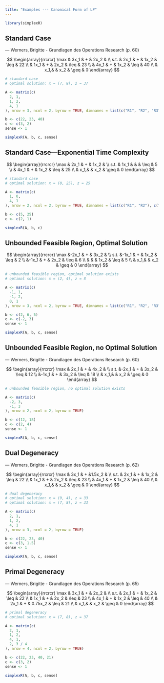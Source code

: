 ```yaml
---
title: "Examples --- Canonical Form of LP"
---
```


```r

library(simplexR)

```

## Standard Case

--- Werners, Brigitte - Grundlagen des Operations Research (p. 60)

$$
\begin{array}{rrcrcr}
\max  & 3x_1 & + & 2x_2 & \\
s.t.  & 2x_1 & + & 1x_2 & \leq & 22 \\
      & 1x_1 & + & 2x_2 & \leq & 23 \\
      & 4x_1 & + & 1x_2 & \leq & 40 \\
      &  x_1,&  &  x_2 & \geq & 0
\end{array}
$$

```r

# standard case 
# optimal solution: x = (7, 8), z = 37

A <- matrix(c(
  2, 1,
  1, 2,
  4, 1
), nrow = 3, ncol = 2, byrow = TRUE, dimnames = list(c("R1", "R2", "R3"), c("x1", "x2")))

b <- c(22, 23, 40)
c <- c(3, 2)
sense <- 1

simplexR(A, b, c, sense)

```

## Standard Case---Exponential Time Complexity 

$$
\begin{array}{rrcrcr}
\max  & 2x_1 & + & 1x_2 & \\
s.t.  & 1x_1 &   &      & \leq &  5 \\
      & 4x_1 & + & 1x_2 & \leq & 25 \\
      &  x_1,&   &  x_2 & \geq & 0
\end{array}
$$

```r

# standard case
# optimal solution: x = (0, 25), z = 25

A <- matrix(c(
  1, 0,
  4, 1
), nrow = 2, ncol = 2, byrow = TRUE, dimnames = list(c("R1", "R2"), c("x1", "x2")))

b <- c(5, 25)
c <- c(2, 1)

simplexR(A, b, c)

```

## Unbounded Feasible Region, Optimal Solution

$$
\begin{array}{rrcrcr}
\max  &-2x_1 & + & 3x_2 & \\
s.t.  &-1x_1 & + & 1x_2 & \leq & 2 \\
      &-1x_1 & + & 2x_2 & \leq & 6 \\
      &      &   & 1x_2 & \leq & 5 \\
      &  x_1,&  &  x_2 & \geq & 0
\end{array}
$$

```r

# unbounded feasible region, optimal solution exists
# optimal solution: x = (2, 4), z = 8

A <- matrix(c(
  -1, 1,
  -1, 2,
  0, 1
), nrow = 3, ncol = 2, byrow = TRUE, dimnames = list(c("R1", "R2", "R3"), c("x1", "x2")))

b <- c(2, 6, 5)
c <- c(-2, 3)
sense <- 1

simplexR(A, b, c, sense)

```

## Unbounded Feasible Region, no Optimal Solution 

--- Werners, Brigitte - Grundlagen des Operations Research (p. 60)

$$
\begin{array}{rrcrcr}
\max  & 2x_1 & + & 4x_2 & \\
s.t.  &-2x_1 & + & 3x_2 & \leq & 12 \\
      &-1x_1 & + & 3x_2 & \leq & 18 \\
      &  x_1,&  &  x_2 & \geq & 0
\end{array}
$$

```r

# unbounded feasible region, no optimal solution exists

A <- matrix(c(
  -2, 3,
  -1, 3
), nrow = 2, ncol = 2, byrow = TRUE)

b <- c(12, 18)
c <- c(2, 4)
sense <- 1

simplexR(A, b, c, sense)

```

## Dual Degeneracy 

--- Werners, Brigitte - Grundlagen des Operations Research (p. 62)

$$
\begin{array}{rrcrcr}
\max  & 3x_1 & + &1.5x_2 & \\
s.t.  & 2x_1 & + & 1x_2 & \leq & 22 \\
      & 1x_1 & + & 2x_2 & \leq & 23 \\
      & 4x_1 & + & 1x_2 & \leq & 40 \\
      &  x_1,&  &  x_2 & \geq & 0
\end{array}
$$

```r

# dual degeneracy
# optimal solution: x = (9, 4), z = 33
# optimal solution: x = (7, 8), z = 33

A <- matrix(c(
  2, 1,
  1, 2,
  4, 1
), nrow = 3, ncol = 2, byrow = TRUE)

b <- c(22, 23, 40)
c <- c(3, 1.5)
sense <- 1

simplexR(A, b, c, sense)

```

## Primal Degeneracy

--- Werners, Brigitte - Grundlagen des Operations Research (p. 65)

$$
\begin{array}{rrcrcr}
\max  & 3x_1 & + & 2x_2 & \\
s.t.  & 2x_1 & + & 1x_2 & \leq & 22 \\
      & 1x_1 & + & 2x_2 & \leq & 23 \\
      & 4x_1 & + & 1x_2 & \leq & 40 \\
      & 2x_1 & + & 0.75x_2 & \leq & 21 \\
      &  x_1,&  &  x_2 & \geq & 0
\end{array}
$$

```r

# primal degeneracy
# optimal solution: x = (7, 8), z = 37

A <- matrix(c(
  2, 1,
  1, 2,
  4, 1,
  2, 3 / 4
), nrow = 4, ncol = 2, byrow = TRUE)

b <- c(22, 23, 40, 21)
c <- c(3, 2)
sense <- 1

simplexR(A, b, c, sense)

```
